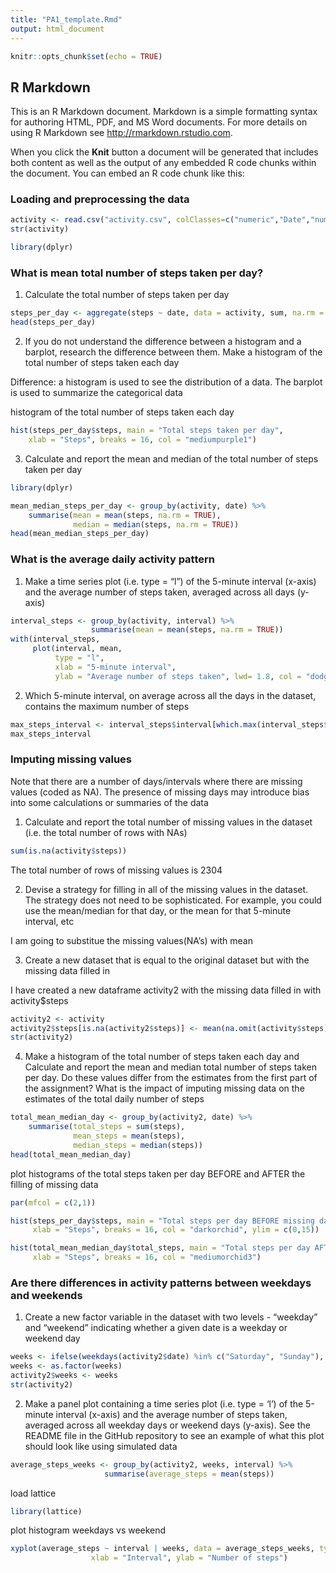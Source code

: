 ---
title: "PA1_template.Rmd"
output: html_document
---

```{r setup, include=FALSE}
knitr::opts_chunk$set(echo = TRUE)
```

## R Markdown

This is an R Markdown document. Markdown is a simple formatting syntax for authoring HTML, PDF, and MS Word documents. For more details on using R Markdown see <http://rmarkdown.rstudio.com>.

When you click the **Knit** button a document will be generated that includes both content as well as the output of any embedded R code chunks within the document. You can embed an R code chunk like this:


### Loading and preprocessing the data


```{r activity.csv}
activity <- read.csv("activity.csv", colClasses=c("numeric","Date","numeric"))
str(activity)
```

```{ r}
library(dplyr)
```

### What is mean total number of steps taken per day?

  1. Calculate the total number of steps taken per day

```{r}
steps_per_day <- aggregate(steps ~ date, data = activity, sum, na.rm = TRUE)
head(steps_per_day)
```

  2. If you do not understand the difference between a histogram and a barplot, research the difference between them. Make a histogram of the total number of steps taken each day

Difference: a histogram is used to see the distribution of a data. The barplot is used to summarize the categorical data

histogram of the total number of steps taken each day
```{r }
hist(steps_per_day$steps, main = "Total steps taken per day", 
    xlab = "Steps", breaks = 16, col = "mediumpurple1")
```

  3. Calculate and report the mean and median of the total number of steps taken per day

```{r}
library(dplyr)

mean_median_steps_per_day <- group_by(activity, date) %>%
    summarise(mean = mean(steps, na.rm = TRUE),
              median = median(steps, na.rm = TRUE))
head(mean_median_steps_per_day)
```

### What is the average daily activity pattern

  1. Make a time series plot (i.e. type = "l") of the 5-minute interval (x-axis) and the average number of steps taken, averaged across all days (y-axis)
  
```{r}
interval_steps <- group_by(activity, interval) %>%
                  summarise(mean = mean(steps, na.rm = TRUE))
with(interval_steps, 
     plot(interval, mean, 
          type = "l", 
          xlab = "5-minute interval",
          ylab = "Average number of steps taken", lwd= 1.8, col = "dodgerblue"))
```


  2. Which 5-minute interval, on average across all the days in the dataset, contains the maximum number of steps
  
```{r}
max_steps_interval <- interval_steps$interval[which.max(interval_steps$mean)]
max_steps_interval
```

### Imputing missing values
Note that there are a number of days/intervals where there are missing values (coded as NA). The presence of missing days may introduce bias into some calculations or summaries of the data

  1. Calculate and report the total number of missing values in the dataset (i.e. the total number of rows with NAs)
  
```{r}
sum(is.na(activity$steps))
```

The total number of rows of missing values is 2304

  2. Devise a strategy for filling in all of the missing values in the dataset. The strategy does not need to be sophisticated. For example, you could use the mean/median for that day, or the mean for that 5-minute interval, etc

I am going to substitue the missing values(NA's) with mean
  
  3. Create a new dataset that is equal to the original dataset but with the missing data filled in
  
I have created a new dataframe activity2 with the missing data filled in with activity$steps

```{r}
activity2 <- activity
activity2$steps[is.na(activity2$steps)] <- mean(na.omit(activity$steps))
str(activity2)
```

  4. Make a histogram of the total number of steps taken each day and Calculate and report the mean and median total number of steps taken per day. Do these values differ from the estimates from the first part of the assignment? What is the impact of imputing missing data on the estimates of the total daily number of steps
  
```{r}
total_mean_median_day <- group_by(activity2, date) %>%
    summarise(total_steps = sum(steps),
              mean_steps = mean(steps),
              median_steps = median(steps))
head(total_mean_median_day)
```

  plot histograms of the total steps taken per day BEFORE and AFTER the filling of missing data
  
```{r}
par(mfcol = c(2,1))

hist(steps_per_day$steps, main = "Total steps per day BEFORE missing data filling", 
     xlab = "Steps", breaks = 16, col = "darkorchid", ylim = c(0,15))

hist(total_mean_median_day$total_steps, main = "Total steps per day AFTER missing data filling", 
     xlab = "Steps", breaks = 16, col = "mediumorchid3")

```

### Are there differences in activity patterns between weekdays and weekends

  1. Create a new factor variable in the dataset with two levels - "weekday" and "weekend" indicating whether a given date is a weekday or weekend day
  
```{r}
weeks <- ifelse(weekdays(activity2$date) %in% c("Saturday", "Sunday"), "weekend", "weekday")
weeks <- as.factor(weeks)
activity2$weeks <- weeks
str(activity2)
```


  2. Make a panel plot containing a time series plot (i.e. type = 'l') of the 5-minute interval (x-axis) and the average number of steps taken, averaged across all weekday days or weekend days (y-axis). See the README file in the GitHub repository to see an example of what this plot should look like using simulated data
  
```{r}
average_steps_weeks <- group_by(activity2, weeks, interval) %>%
                     summarise(average_steps = mean(steps))
```

  load lattice
  
```{r}
library(lattice)
```

  plot histogram weekdays vs weekend
  
```{r}
xyplot(average_steps ~ interval | weeks, data = average_steps_weeks, type = "l", layout = c(1,2), 
                  xlab = "Interval", ylab = "Number of steps")
```